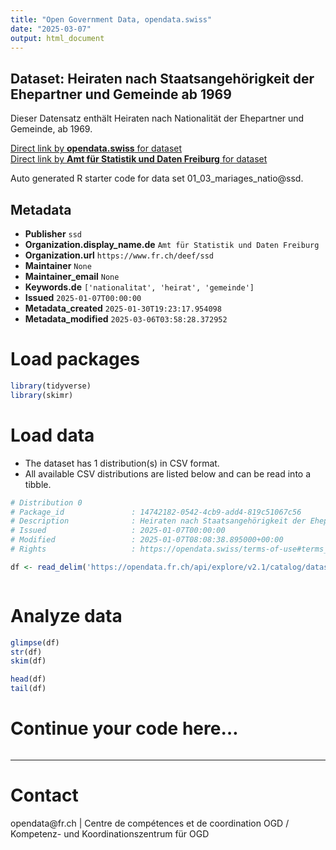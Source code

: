 ```yaml
---
title: "Open Government Data, opendata.swiss"
date: "2025-03-07"
output: html_document
---
```


## Dataset: Heiraten nach Staatsangehörigkeit der Ehepartner und Gemeinde ab 1969

Dieser Datensatz enthält Heiraten nach Nationalität der Ehepartner und Gemeinde, ab 1969.

[Direct link by **opendata.swiss** for dataset](https://opendata.swiss/de/dataset/heiraten-nach-staatsangehorigkeit-der-ehepartner-und-gemeinde-ab-1969)<br>
[Direct link by **Amt für Statistik und Daten Freiburg** for dataset](https://opendata.fr.ch/explore/dataset/01_03_mariages_natio/)

Auto generated R starter code for data set 01_03_mariages_natio@ssd.

## Metadata

- **Publisher** `ssd`
- **Organization.display_name.de** `Amt für Statistik und Daten Freiburg`
- **Organization.url** `https://www.fr.ch/deef/ssd`
- **Maintainer** `None`
- **Maintainer_email** `None`
- **Keywords.de** `['nationalitat', 'heirat', 'gemeinde']`
- **Issued** `2025-01-07T00:00:00`
- **Metadata_created** `2025-01-30T19:23:17.954098`
- **Metadata_modified** `2025-03-06T03:58:28.372952`


# Load packages

```r

library(tidyverse)
library(skimr)

```

# Load data

-   The dataset has 1 distribution(s) in CSV format.
-   All available CSV distributions are listed below and can be read into a tibble.

```r

# Distribution 0
# Package_id               : 14742182-0542-4cb9-add4-819c51067c56
# Description              : Heiraten nach Staatsangehörigkeit der Ehepartner und Gemeinde ab 1969 (csv)
# Issued                   : 2025-01-07T00:00:00
# Modified                 : 2025-01-07T08:08:38.895000+00:00
# Rights                   : https://opendata.swiss/terms-of-use#terms_by

df <- read_delim('https://opendata.fr.ch/api/explore/v2.1/catalog/datasets/01_03_mariages_natio/exports/csv?use_labels=true')



```

# Analyze data

```r

glimpse(df)
str(df)
skim(df)

head(df)
tail(df)

```

# Continue your code here...

```r

```

------------------------------------------------------------------------

# Contact

opendata@fr.ch | Centre de compétences et de coordination OGD / Kompetenz- und Koordinationszentrum für OGD

